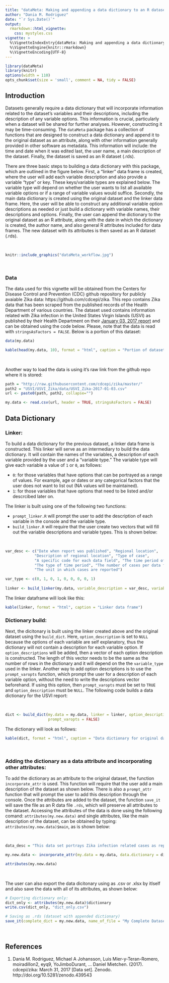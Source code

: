 ```yaml
---
title: "dataMeta: Making and appending a data dictionary to an R dataset"
author: "Dania M. Rodriguez"
date: "`r Sys.Date()`"
output: 
  rmarkdown::html_vignette:
    css: mystyles.css
vignette: >
  %\VignetteIndexEntry{dataMeta: Making and appending a data dictionary to an R dataset}
  %\VignetteEngine{knitr::rmarkdown}
  %\VignetteEncoding{UTF-8}
---
```

```r
library(dataMeta)
library(knitr)
options(width = 110)
opts_chunk$set(size = 'small', comment = NA, tidy = FALSE)
```

## Introduction  
  
  Datasets generally require a data dictionary that will incorporate information related to the dataset's variables and their descriptions, including the description of any variable options. This information is crucial, particularly when a dataset will be shared for further analyses. However, constructing it may be time-consuming. The `dataMeta` package has a collection of functions that are designed to construct a data dictionary and append it to the original dataset as an attribute, along with other information generally provided in other software as metadata. This information will include: the time and date when it was edited last, the user name, a main description of the dataset. Finally, the dataset is saved as an R dataset (.rds).
  
  There are three basic steps to building a data dictionary with this package, which are outlined in the figure below. First, a "linker" data frame is created, where the user will add each variable description and also provide a variable "type" or key. These keys/variable types are explained below. The variable type will depend on whether the user wants to list all available variable options or if a range of variable values would suffice. Secondly, the main data dictionary is created using the original dataset and the linker data frame. Here, the user will be able to construct any additional variable option descriptions as needed or just build a dictionary with variable names, their descriptions and options. Finally, the user can append the dictionary to the original dataset as an R attribute, along with the date in which the dictionary is created, the author name, and also general R attributes included for data frames.  The new dataset with its attributes is then saved as an R dataset (.rds).  
  
&nbsp;  
  
```r
knitr::include_graphics("dataMeta_workflow.jpg")
```  
  
&nbsp;  
  
### Data  
  
  The data used for this vignette will be obtained from the Centers for Disease Control and Prevention (CDC) github repository for publicly avaiable Zika data: https://github.com/cdcepi/zika. This repo contains Zika data that has been scraped from the published records of the Health Department of various countries. The dataset used contains information related with Zika infection in the United States Virgin Islands (USVI) as published by their Health Department on their [January 03, 2017 report](http://doh.vi.gov/assets/documents/2017/010317_ZikaReport.pdf) and can be obtained using the code below. Please, note that the data is read with `stringsAsFactors = FALSE`.  Below is a portion of this dataset:  
  
```r
data(my.data)

kable(head(my.data, 10), format = "html", caption = "Portion of dataset")
```  
  
&nbsp;  
  
  Another way to load the data is using it's raw link from the github repo where it is stored:  
  
```r
path = "http://raw.githubusercontent.com/cdcepi/zika/master/"
path2 = "USVI/USVI_Zika/data/USVI_Zika-2017-01-03.csv"
url <- paste0(path, path2, collapse="")

my.data <- read.csv(url, header = TRUE, stringsAsFactors = FALSE)
```  
  
\newpage  
## Data Dictionary  
  
### Linker:
  
  To build a data dictionary for the previous dataset, a linker data frame is constructed. This linker will serve as an intermediary to build the data dictionary. It will contain the names of the variables, a description of each variable provided by the user and a "variable type."  The variable type will give each variable a value of `1` or `0`, as follows:  
  
  + `0`: for those variables that have options that can be portrayed as a range of values. For example, age or dates or any categorical factors that the user does not want to list out (NA values will be maintained).  
  + `1`: for those variables that have options that need to be listed and/or descrcibed later on.  
  
The linker is built using one of the following two functions:  
  
  + `prompt_linker.R` will prompt the user to add the description of each variable in the console and the variable type.  
  + `build_linker.R` will require that the user create two vectors that will fill out the variable descriptions and variable types. This is shown below:  
  
&nbsp;  
  
```r
var_desc <- c("Date when report was published", "Regional location", 
             "Description of regional location", "Type of case",
             "A specific code for each data field", "The time period of each week",
             "The type of time period", "The number of cases per data field type",
             "The unit in which cases are reported")

var_type <- c(0, 1, 0, 1, 0, 0, 0, 0, 1)
                          
linker <- build_linker(my.data, variable_description = var_desc, variable_type = var_type)
```
  
  The linker dataframe will look like this:  
```r
kable(linker, format = "html", caption = "Linker data frame")
```  
  
\newpage  
### Dictionary build:  
  
  Next, the dicitonary is built using the linker created above and the original dataset using the `build_dict`. Here, `option_description` is set to `NULL` because the options of each variable are self explanatory, thus the dictionary will not contain a description for each variable option. If `option_descriptions` will be added, then a vector of each option description is constructed. The length of this vector needs to be the same as the number of rows in the dictionary and it will depend on the the `variable_type` used in the linker. Another way to add option descriptions is to use the `prompt_varopts` function, which prompt the user for a description of each variable option, without the need to write the descriptions vector beforehand. If using this option, then `prompt_varopts` must be set to `TRUE` and `option_description` must be `NULL`. The following code builds a data dictionary for the USVI report:  
  
&nbsp;  
  
```r
dict <- build_dict(my.data = my.data, linker = linker, option_description = NULL, 
                   prompt_varopts = FALSE)
```  
  
  The dictionary will look as follows:  
  
```r
kable(dict, format = "html", caption = "Data dictionary for original dataset")
```  
  
&nbsp;  
  
### Adding the dictionary as a data attribute and incorporating other attributes:  
  
  To add the dictionary as an attribute to the original dataset, the function `incorporate_attr` is used. This function will require that the user add a main description of the dataset as shown below. There is also a `prompt_attr` function that will prompt the user to add this description through the console. Once the attributes are added to the dataset, the function `save_it` will save the file as an R data file `.rds`, which will preserve all attributes to the dataset.  Accessing the attributes of the data is done using the following comand: `attributes(my.new.data)` and single attributes, like the main description of the dataset, can be obtained by typing: `attributes(my.new.data)$main`, as is shown below:  
  
&nbsp;  
  
```r
data_desc = "This data set portrays Zika infection related cases as reported by USVI."

my.new.data <- incorporate_attr(my.data = my.data, data.dictionary = dict, main_string = data_desc)

attributes(my.new.data)
```  
  
&nbsp;  
  
  The user can also export the data dicitonary using as .csv or .xlsx by itlself and also save the data with all of its attributes, as shown below:

```r
# Exporting dictionary only:
dict_only <- attributes(my.new.data)$dictionary
write.csv(dict_only, "dict_only.csv")

# Saving as .rds (dataset with appended dictionary)
save_it(complete_dict = my.new.data, name_of_file = "My Complete Dataset")
```  
  
&nbsp;  
  
## References  
  
  1. Dania M. Rodriguez, Michael A Johansson, Luis Mier-y-Teran-Romero, moiradillon2, eyq9, YoJimboDurant, … Daniel Mietchen. (2017). cdcepi/zika: March 31, 2017 [Data set]. Zenodo. http://doi.org/10.5281/zenodo.439543